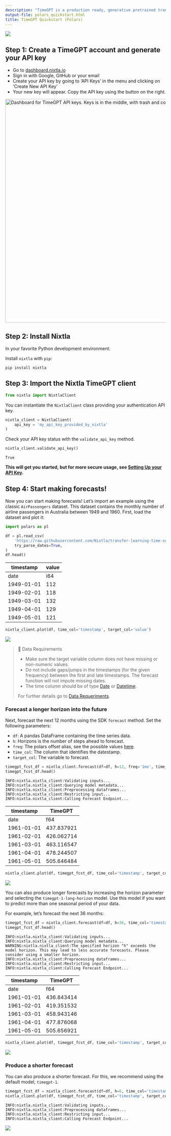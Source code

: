 ```yaml
---
description: "TimeGPT is a production ready, generative pretrained transformer for time series. It's capable of accurately predicting various domains such as retail, electricity, finance, and IoT with just a few lines of code \U0001F680."
output-file: polars_quickstart.html
title: TimeGPT Quickstart (Polars)
---
```



[![](https://colab.research.google.com/assets/colab-badge.svg)](https://colab.research.google.com/github/Nixtla/nixtla/blob/main/nbs/docs/getting-started/21_polars_quickstart.ipynb)

## Step 1: Create a TimeGPT account and generate your API key

-   Go to
    [dashboard.nixtla.io](https://dashboard.nixtla.io/team/1245738/usage)
-   Sign in with Google, GitHub or your email
-   Create your API key by going to ‘API Keys’ in the menu and clicking
    on ‘Create New API Key’
-   Your new key will appear. Copy the API key using the button on the
    right.

<img src="https://github.com/Nixtla/nixtla/blob/main/nbs/img/dashboard.png?raw=true" alt="Dashboard for TimeGPT API keys. Keys is in the middle, with trash and copy buttons on the right." width="700" />

## Step 2: Install Nixtla

In your favorite Python development environment:

Install `nixtla` with `pip`:

```shell
pip install nixtla
```

## Step 3: Import the Nixtla TimeGPT client

```python
from nixtla import NixtlaClient
```

You can instantiate the `NixtlaClient` class providing your
authentication API key.

```python
nixtla_client = NixtlaClient(
    api_key = 'my_api_key_provided_by_nixtla'
)
```

Check your API key status with the `validate_api_key` method.

```python
nixtla_client.validate_api_key()
```

``` text
True
```

**This will get you started, but for more secure usage, see [Setting Up
your API
Key](https://docs.nixtla.io/docs/getting-started-setting_up_your_api_key).**

## Step 4: Start making forecasts!

Now you can start making forecasts! Let’s import an example using the
classic `AirPassengers` dataset. This dataset contains the monthly
number of airline passengers in Australia between 1949 and 1960. First,
load the dataset and plot it:

```python
import polars as pl
```


```python
df = pl.read_csv(
    'https://raw.githubusercontent.com/Nixtla/transfer-learning-time-series/main/datasets/air_passengers.csv',
    try_parse_dates=True,
)
df.head()
```

| timestamp  | value |
|------------|-------|
| date       | i64   |
| 1949-01-01 | 112   |
| 1949-02-01 | 118   |
| 1949-03-01 | 132   |
| 1949-04-01 | 129   |
| 1949-05-01 | 121   |

```python
nixtla_client.plot(df, time_col='timestamp', target_col='value')
```

![](/nixtla/docs/getting-started/21_polars_quickstart_files/figure-markdown_strict/cell-8-output-1.png)

> 📘 Data Requirements
>
> -   Make sure the target variable column does not have missing or
>     non-numeric values.
> -   Do not include gaps/jumps in the timestamps (for the given
>     frequency) between the first and late timestamps. The forecast
>     function will not impute missing dates.
> -   The time column should be of type
>     [Date](https://docs.pola.rs/api/python/stable/reference/api/polars.datatypes.Date.html)
>     or
>     [Datetime](https://docs.pola.rs/api/python/stable/reference/api/polars.datatypes.Datetime.html).
>
> For further details go to [Data
> Requeriments](https://docs.nixtla.io/docs/getting-started-data_requirements).

### Forecast a longer horizon into the future

Next, forecast the next 12 months using the SDK `forecast` method. Set
the following parameters:

-   `df`: A pandas DataFrame containing the time series data.
-   `h`: Horizons is the number of steps ahead to forecast.
-   `freq`: The polars offset alias, see the possible values
    [here](https://docs.pola.rs/api/python/stable/reference/expressions/api/polars.Expr.dt.offset_by.html).
-   `time_col`: The column that identifies the datestamp.
-   `target_col`: The variable to forecast.

```python
timegpt_fcst_df = nixtla_client.forecast(df=df, h=12, freq='1mo', time_col='timestamp', target_col='value')
timegpt_fcst_df.head()
```

``` text
INFO:nixtla.nixtla_client:Validating inputs...
INFO:nixtla.nixtla_client:Querying model metadata...
INFO:nixtla.nixtla_client:Preprocessing dataframes...
INFO:nixtla.nixtla_client:Restricting input...
INFO:nixtla.nixtla_client:Calling Forecast Endpoint...
```

| timestamp  | TimeGPT    |
|------------|------------|
| date       | f64        |
| 1961-01-01 | 437.837921 |
| 1961-02-01 | 426.062714 |
| 1961-03-01 | 463.116547 |
| 1961-04-01 | 478.244507 |
| 1961-05-01 | 505.646484 |

```python
nixtla_client.plot(df, timegpt_fcst_df, time_col='timestamp', target_col='value')
```

![](/nixtla/docs/getting-started/21_polars_quickstart_files/figure-markdown_strict/cell-10-output-1.png)

You can also produce longer forecasts by increasing the horizon
parameter and selecting the `timegpt-1-long-horizon` model. Use this
model if you want to predict more than one seasonal period of your data.

For example, let’s forecast the next 36 months:

```python
timegpt_fcst_df = nixtla_client.forecast(df=df, h=36, time_col='timestamp', target_col='value', freq='1mo', model='timegpt-1-long-horizon')
timegpt_fcst_df.head()
```

``` text
INFO:nixtla.nixtla_client:Validating inputs...
INFO:nixtla.nixtla_client:Querying model metadata...
WARNING:nixtla.nixtla_client:The specified horizon "h" exceeds the model horizon. This may lead to less accurate forecasts. Please consider using a smaller horizon.
INFO:nixtla.nixtla_client:Preprocessing dataframes...
INFO:nixtla.nixtla_client:Restricting input...
INFO:nixtla.nixtla_client:Calling Forecast Endpoint...
```

| timestamp  | TimeGPT    |
|------------|------------|
| date       | f64        |
| 1961-01-01 | 436.843414 |
| 1961-02-01 | 419.351532 |
| 1961-03-01 | 458.943146 |
| 1961-04-01 | 477.876068 |
| 1961-05-01 | 505.656921 |

```python
nixtla_client.plot(df, timegpt_fcst_df, time_col='timestamp', target_col='value')
```

![](/nixtla/docs/getting-started/21_polars_quickstart_files/figure-markdown_strict/cell-12-output-1.png)

### Produce a shorter forecast

You can also produce a shorter forecast. For this, we recommend using
the default model, `timegpt-1`.

```python
timegpt_fcst_df = nixtla_client.forecast(df=df, h=6, time_col='timestamp', target_col='value', freq='1mo')
nixtla_client.plot(df, timegpt_fcst_df, time_col='timestamp', target_col='value')
```

``` text
INFO:nixtla.nixtla_client:Validating inputs...
INFO:nixtla.nixtla_client:Preprocessing dataframes...
INFO:nixtla.nixtla_client:Restricting input...
INFO:nixtla.nixtla_client:Calling Forecast Endpoint...
```

![](/nixtla/docs/getting-started/21_polars_quickstart_files/figure-markdown_strict/cell-13-output-2.png)

